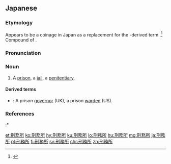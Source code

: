 ==Japanese==
{{ja-kanjitab|けい|む|しょ|yomi=on}}

===Etymology===
Appears to be a coinage in Japan as a replacement for the {{etyl|zh|-}}-derived term {{m|ja|監獄|tr=kangoku||prison, jail}}.<ref name="KDJ">{{R:Kokugo Dai Jiten}}</ref>  Compound of {{compound|lang=ja|sort=けいむしょ|刑|tr1=kei|t1=penance, penalty|務|tr2=mu|t2=work; something that must be done|所|tr3=sho|t3=place}}.

===Pronunciation===
{{ja-pron|yomi=o|けいむしょ|acc=3|acc_ref=DJR,SMK5|acc2=0|acc2_ref=DJR,SMK5|acc3=4|acc3_ref=SMK5}}

===Noun===
{{ja-noun|けいむしょ}}

# A [[prison]], a [[jail]], a [[penitentiary]].
#: {{ja-usex|'''刑務所'''に入れる|'''けいむしょ''' に いれる|to put someone in '''prison''', to im'''prison'''}}

====Derived terms====
* {{ja-r|刑務所長|けいむしょ-ちょう}}: A prison [[governor]] (UK), a prison [[warden]] (US).

===References===
<references/>
:* {{R:Shogakukan}}

[[et:刑務所]]
[[ko:刑務所]]
[[hy:刑務所]]
[[ku:刑務所]]
[[lo:刑務所]]
[[hu:刑務所]]
[[mg:刑務所]]
[[ja:刑務所]]
[[pl:刑務所]]
[[fi:刑務所]]
[[sv:刑務所]]
[[chr:刑務所]]
[[zh:刑務所]]